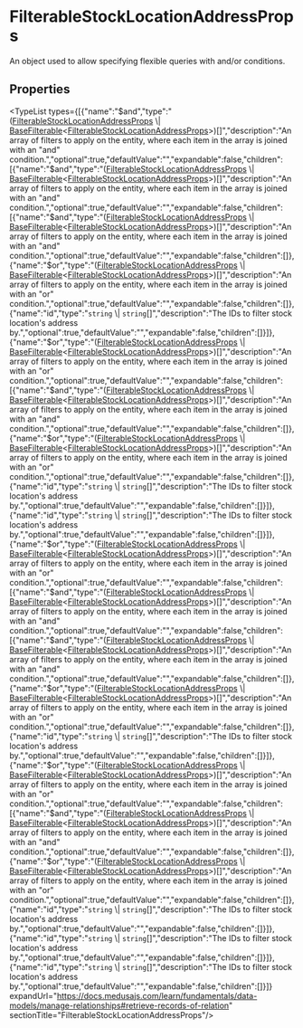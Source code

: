 
# FilterableStockLocationAddressProps

An object used to allow specifying flexible queries with and/or conditions.

## Properties

<TypeList types={[{"name":"$and","type":"([FilterableStockLocationAddressProps](./page.mdx) \\| [BaseFilterable](../../../DAL/interfaces/types.DAL.BaseFilterable/page.mdx)&#60;[FilterableStockLocationAddressProps](./page.mdx)&#62;)[]","description":"An array of filters to apply on the entity, where each item in the array is joined with an \"and\" condition.","optional":true,"defaultValue":"","expandable":false,"children":[{"name":"$and","type":"([FilterableStockLocationAddressProps](./page.mdx) \\| [BaseFilterable](../../../DAL/interfaces/types.DAL.BaseFilterable/page.mdx)&#60;[FilterableStockLocationAddressProps](./page.mdx)&#62;)[]","description":"An array of filters to apply on the entity, where each item in the array is joined with an \"and\" condition.","optional":true,"defaultValue":"","expandable":false,"children":[{"name":"$and","type":"([FilterableStockLocationAddressProps](./page.mdx) \\| [BaseFilterable](../../../DAL/interfaces/types.DAL.BaseFilterable/page.mdx)&#60;[FilterableStockLocationAddressProps](./page.mdx)&#62;)[]","description":"An array of filters to apply on the entity, where each item in the array is joined with an \"and\" condition.","optional":true,"defaultValue":"","expandable":false,"children":[]},{"name":"$or","type":"([FilterableStockLocationAddressProps](./page.mdx) \\| [BaseFilterable](../../../DAL/interfaces/types.DAL.BaseFilterable/page.mdx)&#60;[FilterableStockLocationAddressProps](./page.mdx)&#62;)[]","description":"An array of filters to apply on the entity, where each item in the array is joined with an \"or\" condition.","optional":true,"defaultValue":"","expandable":false,"children":[]},{"name":"id","type":"`string` \\| `string`[]","description":"The IDs to filter stock location's address by.","optional":true,"defaultValue":"","expandable":false,"children":[]}]},{"name":"$or","type":"([FilterableStockLocationAddressProps](./page.mdx) \\| [BaseFilterable](../../../DAL/interfaces/types.DAL.BaseFilterable/page.mdx)&#60;[FilterableStockLocationAddressProps](./page.mdx)&#62;)[]","description":"An array of filters to apply on the entity, where each item in the array is joined with an \"or\" condition.","optional":true,"defaultValue":"","expandable":false,"children":[{"name":"$and","type":"([FilterableStockLocationAddressProps](./page.mdx) \\| [BaseFilterable](../../../DAL/interfaces/types.DAL.BaseFilterable/page.mdx)&#60;[FilterableStockLocationAddressProps](./page.mdx)&#62;)[]","description":"An array of filters to apply on the entity, where each item in the array is joined with an \"and\" condition.","optional":true,"defaultValue":"","expandable":false,"children":[]},{"name":"$or","type":"([FilterableStockLocationAddressProps](./page.mdx) \\| [BaseFilterable](../../../DAL/interfaces/types.DAL.BaseFilterable/page.mdx)&#60;[FilterableStockLocationAddressProps](./page.mdx)&#62;)[]","description":"An array of filters to apply on the entity, where each item in the array is joined with an \"or\" condition.","optional":true,"defaultValue":"","expandable":false,"children":[]},{"name":"id","type":"`string` \\| `string`[]","description":"The IDs to filter stock location's address by.","optional":true,"defaultValue":"","expandable":false,"children":[]}]},{"name":"id","type":"`string` \\| `string`[]","description":"The IDs to filter stock location's address by.","optional":true,"defaultValue":"","expandable":false,"children":[]}]},{"name":"$or","type":"([FilterableStockLocationAddressProps](./page.mdx) \\| [BaseFilterable](../../../DAL/interfaces/types.DAL.BaseFilterable/page.mdx)&#60;[FilterableStockLocationAddressProps](./page.mdx)&#62;)[]","description":"An array of filters to apply on the entity, where each item in the array is joined with an \"or\" condition.","optional":true,"defaultValue":"","expandable":false,"children":[{"name":"$and","type":"([FilterableStockLocationAddressProps](./page.mdx) \\| [BaseFilterable](../../../DAL/interfaces/types.DAL.BaseFilterable/page.mdx)&#60;[FilterableStockLocationAddressProps](./page.mdx)&#62;)[]","description":"An array of filters to apply on the entity, where each item in the array is joined with an \"and\" condition.","optional":true,"defaultValue":"","expandable":false,"children":[{"name":"$and","type":"([FilterableStockLocationAddressProps](./page.mdx) \\| [BaseFilterable](../../../DAL/interfaces/types.DAL.BaseFilterable/page.mdx)&#60;[FilterableStockLocationAddressProps](./page.mdx)&#62;)[]","description":"An array of filters to apply on the entity, where each item in the array is joined with an \"and\" condition.","optional":true,"defaultValue":"","expandable":false,"children":[]},{"name":"$or","type":"([FilterableStockLocationAddressProps](./page.mdx) \\| [BaseFilterable](../../../DAL/interfaces/types.DAL.BaseFilterable/page.mdx)&#60;[FilterableStockLocationAddressProps](./page.mdx)&#62;)[]","description":"An array of filters to apply on the entity, where each item in the array is joined with an \"or\" condition.","optional":true,"defaultValue":"","expandable":false,"children":[]},{"name":"id","type":"`string` \\| `string`[]","description":"The IDs to filter stock location's address by.","optional":true,"defaultValue":"","expandable":false,"children":[]}]},{"name":"$or","type":"([FilterableStockLocationAddressProps](./page.mdx) \\| [BaseFilterable](../../../DAL/interfaces/types.DAL.BaseFilterable/page.mdx)&#60;[FilterableStockLocationAddressProps](./page.mdx)&#62;)[]","description":"An array of filters to apply on the entity, where each item in the array is joined with an \"or\" condition.","optional":true,"defaultValue":"","expandable":false,"children":[{"name":"$and","type":"([FilterableStockLocationAddressProps](./page.mdx) \\| [BaseFilterable](../../../DAL/interfaces/types.DAL.BaseFilterable/page.mdx)&#60;[FilterableStockLocationAddressProps](./page.mdx)&#62;)[]","description":"An array of filters to apply on the entity, where each item in the array is joined with an \"and\" condition.","optional":true,"defaultValue":"","expandable":false,"children":[]},{"name":"$or","type":"([FilterableStockLocationAddressProps](./page.mdx) \\| [BaseFilterable](../../../DAL/interfaces/types.DAL.BaseFilterable/page.mdx)&#60;[FilterableStockLocationAddressProps](./page.mdx)&#62;)[]","description":"An array of filters to apply on the entity, where each item in the array is joined with an \"or\" condition.","optional":true,"defaultValue":"","expandable":false,"children":[]},{"name":"id","type":"`string` \\| `string`[]","description":"The IDs to filter stock location's address by.","optional":true,"defaultValue":"","expandable":false,"children":[]}]},{"name":"id","type":"`string` \\| `string`[]","description":"The IDs to filter stock location's address by.","optional":true,"defaultValue":"","expandable":false,"children":[]}]},{"name":"id","type":"`string` \\| `string`[]","description":"The IDs to filter stock location's address by.","optional":true,"defaultValue":"","expandable":false,"children":[]}]} expandUrl="https://docs.medusajs.com/learn/fundamentals/data-models/manage-relationships#retrieve-records-of-relation" sectionTitle="FilterableStockLocationAddressProps"/>
